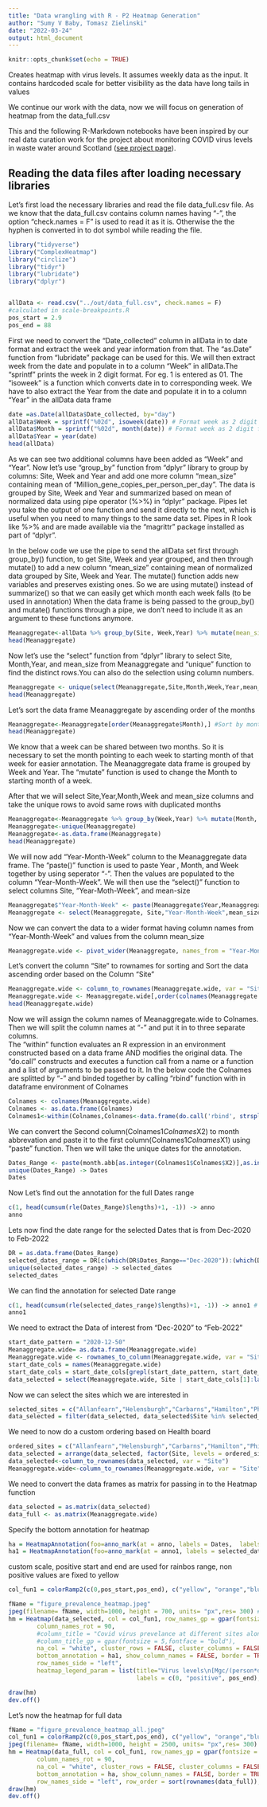 ```yaml
---
title: "Data wrangling with R - P2 Heatmap Generation"
author: "Sumy V Baby, Tomasz Zielinski"
date: "2022-03-24"
output: html_document
---
```


```r
knitr::opts_chunk$set(echo = TRUE)
```

Creates heatmap with virus levels. It assumes weekly data as the input.
It contains hardcoded scale for better visibility as the data have long tails in values

We continue our work with the data, now we will focus on generation of heatmap from the data_full.csv

This and the following R-Markdown notebooks have been inspired by our real data curation work for the project about monitoring COVID virus levels in waste water around Scotland ([see project page](https://biordm.github.io/COVID-Wastewater-Scotland/)).


## Reading the data files after loading necessary libraries
 
Let's first load the necessary libraries and read the file data_full.csv file. As we know that the data_full.csv contains column names having "-", the option "check.names = F" is used to read it as it is. Otherwise the the hyphen is converted in to dot symbol while reading the file.

```r
library("tidyverse")
library("ComplexHeatmap")
library("circlize")
library("tidyr")
library("lubridate")
library("dplyr")


allData <- read.csv("../out/data_full.csv", check.names = F)
#calculated in scale-breakpoints.R
pos_start = 2.9
pos_end = 88
```

First we need to convert the "Date_collected" column in allData in to date format and extract the week and year information from that. The "as.Date" function from "lubridate" package can be used for this. 
We will then extract week from the date and populate in to a column "Week" in allData.The "sprintf" prints the week in 2 digit format. For eg. 1 is entered as 01. The "isoweek" is a function which converts date in to corresponding week. We have to also extract the Year from the date and populate it in to a column "Year" in the allData data frame   

```r
date =as.Date(allData$Date_collected, by="day")
allData$Week = sprintf("%02d", isoweek(date)) # Format week as 2 digit for sorting
allData$Month = sprintf("%02d", month(date)) # Format week as 2 digit for sorting
allData$Year = year(date)
head(allData)
```

As we can see two additional columns have been added as "Week" and "Year". Now let's use "group_by" function from "dplyr" library to group by columns: Site, Week and Year and add one more column "mean_size" containing mean of "Million_gene_copies_per_person_per_day". The data is grouped by Site, Week and Year and summarized based on mean of normalized data using pipe operator (%>%) in "dplyr" package.
Pipes let you take the output of one function and send it directly to the next, which is useful when you need to many things to the same data set. Pipes in R look like %>% and are made available via the "magrittr" package installed as part of "dplyr".

In the below code we use the pipe to send the allData set first through group_by() function, to get Site, Week and year grouped, and then through mutate() to add a new column "mean_size" containing mean of normalized data grouped by Site, Week and Year. The mutate() function adds new variables and preserves existing ones. So we are using mutate() instead of summarize() so that we can easily get which month each week falls (to be used in annotation) 
When the data frame is being passed to the group_by() and mutate() functions through a pipe, we don’t need to include it as an argument to these functions anymore.


```r
Meanaggregate<-allData %>% group_by(Site, Week,Year) %>% mutate(mean_size = mean(Million_gene_copies_per_person_per_day, na.rm = TRUE)) 
head(Meanaggregate)
```

Now let's use the "select" function from "dplyr" library to select Site, Month,Year, and mean_size from Meanaggregate and "unique" function to find the distinct rows.You can also do the selection using column numbers.


```r
Meanaggregate <- unique(select(Meanaggregate,Site,Month,Week,Year,mean_size)) 
head(Meanaggregate)
```

Let's sort the data frame Meanaggregate by ascending order of the months

```r
Meanaggregate<-Meanaggregate[order(Meanaggregate$Month),] #Sort by month
head(Meanaggregate)
```

We know that a week can be shared between two months. So it is necessary to set the month pointing to each week to starting month of that week for easier annotation.
The Meanaggregate data frame is grouped by Week and Year. The "mutate" function is used to change the Month to starting month of a week. 

After that we will select Site,Year,Month,Week and mean_size columns and take the unique rows to avoid same rows with duplicated months

```r

Meanaggregate<-Meanaggregate %>% group_by(Week,Year) %>% mutate(Month, Month=first(Month))
Meanaggregate<-unique(Meanaggregate) 
Meanaggregate<-as.data.frame(Meanaggregate) 
head(Meanaggregate)

```

We will now add "Year-Month-Week" column to the Meanaggregate data frame. The "paste()" function is used to paste Year , Month, and Week together by using seperator "-". Then the values are populated to the column "Year-Month-Week". We will then use the "select()" function to select columns Site, "Year-Moth-Week", and mean-size

```r
Meanaggregate$"Year-Month-Week" <- paste(Meanaggregate$Year,Meanaggregate$Month,Meanaggregate$Week,sep = "-")
Meanaggregate <- select(Meanaggregate, Site,"Year-Month-Week",mean_size)
```

Now we can convert the data to a wider format having column names from "Year-Month-Week" and values from the column mean_size

```r

Meanaggregate.wide <- pivot_wider(Meanaggregate, names_from = "Year-Month-Week", values_from = mean_size)

```

Let's convert the column "Site" to rownames for sorting and Sort the data ascending order based on the Column "Site"

```r
Meanaggregate.wide <- column_to_rownames(Meanaggregate.wide, var = "Site") 
Meanaggregate.wide <- Meanaggregate.wide[,order(colnames(Meanaggregate.wide))] # Sort ascending by column names
head(Meanaggregate.wide)
```
Now we will assign the column names of Meanaggregate.wide to Colnames. Then we will split the column names at "-" and put it in to three separate columns.  
The "within" function evaluates an R expression in an environment constructed based on a data frame AND modifies the original data. The "do.call" constructs and executes a function call from a name or a function and a list of arguments to be passed to it. In the below code the Colnames are splitted by "-" and binded together by calling "rbind" function with in dataframe environment of Colnames

```r
Colnames <- colnames(Meanaggregate.wide)
Colnames <- as.data.frame(Colnames)
Colnames1<-within(Colnames,Colnames<-data.frame(do.call('rbind', strsplit(as.character(Colnames), '-')))) 
```
We can convert the Second column(Colnames1$Colnames$X2) to month abbrevation and paste it to the first column(Colnames1$Colnames$X1) using "paste" function. Then we will take the unique dates for the annotation.

```r
Dates_Range <- paste(month.abb[as.integer(Colnames1$Colnames$X2)],as.integer(Colnames1$Colnames$X1),sep =  "-") -> Dates_Range # get the range of dates
unique(Dates_Range) -> Dates
Dates
```
Now Let's find out the annotation for the full Dates range

```r
c(1, head(cumsum(rle(Dates_Range)$lengths)+1, -1)) -> anno 
anno
```
Lets now find the date range for the selected Dates that is from Dec-2020 to Feb-2022

```r
DR = as.data.frame(Dates_Range)
selected_dates_range = DR[c(which(DR$Dates_Range=="Dec-2020")):(which(DR$Dates_Range=="Feb-2022")),] # extract the selected dates range
unique(selected_dates_range) -> selected_dates
selected_dates
```
We can find the annotation for selected Date range

```r
c(1, head(cumsum(rle(selected_dates_range)$lengths)+1, -1)) -> anno1 # find the annotation for selected date range
anno1
```

We need to extract the Data of interest from "Dec-2020" to "Feb-2022" 

```r
start_date_pattern = "2020-12-50" 
Meanaggregate.wide= as.data.frame(Meanaggregate.wide)
Meanaggregate.wide <- rownames_to_column(Meanaggregate.wide, var = "Site") 
start_date_cols = names(Meanaggregate.wide)
start_date_cols = start_date_cols[grepl(start_date_pattern, start_date_cols)]
data_selected = select(Meanaggregate.wide, Site | start_date_cols[1]:last_col())
```

Now we can select the sites which we are interested in

```r
selected_sites = c("Allanfearn","Helensburgh","Carbarns","Hamilton","Philipshill","Seafield","East Calder","Linlithgow","Shieldhall","Dalmuir","Paisley","Daldowie","Nigg","Peterhead","Kirkwall","Lerwick","Hatton","Forfar","Stirling","Falkirk","Alloa","Meadowhead","Stevenston","Linlithgow","Dunfermline","Levenmouth","Kirkcaldy","Troqueer","Lockerbie","Galashiels","Hawick","Stornoway")
data_selected = filter(data_selected, data_selected$Site %in% selected_sites)
```
We need to now do a custom ordering based on Health board

```r
ordered_sites = c("Allanfearn","Helensburgh","Carbarns","Hamilton","Philipshill","Seafield","East Calder","Linlithgow","Shieldhall","Dalmuir","Paisley","Daldowie","Nigg","Peterhead","Kirkwall","Lerwick","Hatton","Forfar","Stirling","Falkirk","Alloa","Meadowhead","Stevenston","Dunfermline","Levenmouth","Kirkcaldy","Troqueer","Lockerbie","Galashiels","Hawick","Stornoway")
data_selected = arrange(data_selected, factor(Site, levels = ordered_sites))
data_selected<-column_to_rownames(data_selected, var = "Site") 
Meanaggregate.wide<-column_to_rownames(Meanaggregate.wide, var = "Site")
```

We need to convert the data frames as matrix for passing in to the Heatmap function
```r
data_selected = as.matrix(data_selected)
data_full <- as.matrix(Meanaggregate.wide)
```

Specify the bottom annotation for heatmap
```r
ha = HeatmapAnnotation(foo=anno_mark(at = anno, labels = Dates,  labels_gp = gpar(fontsize=3, fontface = "bold"),which = "column", side = "bottom"))
ha1 = HeatmapAnnotation(foo=anno_mark(at = anno1, labels = selected_dates,  labels_gp = gpar(fontsize=3, fontface = "bold"),which = "column", side = "bottom"))
```

custom scale, positive start and end are used for rainbos range, non positive values are fixed to yellow

```r
col_fun1 = colorRamp2(c(0,pos_start,pos_end), c("yellow", "orange","blue")) 
```

```r
fName = "figure_prevalence_heatmap.jpeg"
jpeg(filename= fName, width=1000, height = 700, units= "px",res= 300) # Save as jpeg with width 1000 pixels, height = 700 pixels, and res = 300 dpi
hm = Heatmap(data_selected, col = col_fun1, row_names_gp = gpar(fontsize = 3, fontfamily = "Helvetica",fontface= "bold") , 
        column_names_rot = 90, 
        #column_title = "Covid virus prevelance at different sites along the timeline",
        #column_title_gp = gpar(fontsize = 5,fontface = "bold"), 
        na_col = "white", cluster_rows = FALSE, cluster_columns = FALSE , 
        bottom_annotation = ha1, show_column_names = FALSE, border = TRUE, border_gp = gpar(col = "grey"), 
        row_names_side = "left", 
        heatmap_legend_param = list(title="Virus levels\n[Mgc/(person*day)]", title_gp = gpar(fontsize =3, fontfamily = "Helvetica", fontface = "bold" ), at = c(0,pos_start,pos_end), 
                                    labels = c(0, "positive", pos_end), labels_gp= gpar(fontsize = 3, fontfamily = "Helvetica")))

draw(hm)
dev.off()
```
Let's now the heatmap for  full data

```r
fName = "figure_prevalence_heatmap_all.jpeg"
col_fun1 = colorRamp2(c(0,pos_start,pos_end), c("yellow", "orange","blue")) 
jpeg(filename= fName, width=1000, height = 2500, units= "px",res= 300) # Save as jpeg with width 1000 pixels, height = 700 pixels, and res = 300 dpi
hm = Heatmap(data_full, col = col_fun1, row_names_gp = gpar(fontsize = 3, fontfamily = "Helvetica",fontface= "bold") , 
        column_names_rot = 90, 
        na_col = "white", cluster_rows = FALSE, cluster_columns = FALSE , 
        bottom_annotation = ha, show_column_names = FALSE, border = TRUE, border_gp = gpar(col = "grey"), 
        row_names_side = "left", row_order = sort(rownames(data_full)),heatmap_legend_param = list(title="Virus levels\n[Mgc/(person*day)]", title_gp = gpar(fontsize =3, fontfamily = "Helvetica", fontface = "bold" ), at = c(0,pos_start,pos_end),labels = c(0, "positive", pos_end), labels_gp= gpar(fontsize = 3, fontfamily = "Helvetica")))
draw(hm)
dev.off()
```

